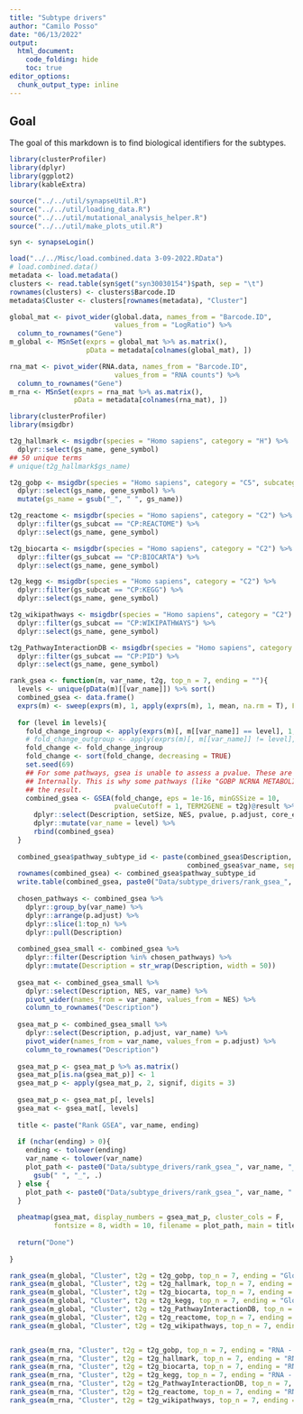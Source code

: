 ```yaml
---
title: "Subtype drivers"
author: "Camilo Posso"
date: "06/13/2022"
output: 
  html_document:
    code_folding: hide
    toc: true
editor_options: 
  chunk_output_type: inline
---
```


## Goal


The goal of this markdown is to find biological identifiers for the subtypes.


```r
library(clusterProfiler)
library(dplyr)
library(ggplot2)
library(kableExtra)

source("../../util/synapseUtil.R")
source("../../util/loading_data.R")
source("../../util/mutational_analysis_helper.R")
source("../../util/make_plots_util.R")

syn <- synapseLogin()

load("../../Misc/load.combined.data 3-09-2022.RData")
# load.combined.data()
metadata <- load.metadata()
clusters <- read.table(syn$get("syn30030154")$path, sep = "\t")
rownames(clusters) <- clusters$Barcode.ID
metadata$Cluster <- clusters[rownames(metadata), "Cluster"]

global_mat <- pivot_wider(global.data, names_from = "Barcode.ID", 
                          values_from = "LogRatio") %>%
  column_to_rownames("Gene")
m_global <- MSnSet(exprs = global_mat %>% as.matrix(), 
                   pData = metadata[colnames(global_mat), ])

rna_mat <- pivot_wider(RNA.data, names_from = "Barcode.ID", 
                          values_from = "RNA counts") %>%
  column_to_rownames("Gene")
m_rna <- MSnSet(exprs = rna_mat %>% as.matrix(), 
                pData = metadata[colnames(rna_mat), ])

```



```r
library(clusterProfiler)
library(msigdbr)

t2g_hallmark <- msigdbr(species = "Homo sapiens", category = "H") %>% 
  dplyr::select(gs_name, gene_symbol)
## 50 unique terms
# unique(t2g_hallmark$gs_name)

t2g_gobp <- msigdbr(species = "Homo sapiens", category = "C5", subcategory = "BP") %>% 
  dplyr::select(gs_name, gene_symbol) %>%
  mutate(gs_name = gsub("_", " ", gs_name))

t2g_reactome <- msigdbr(species = "Homo sapiens", category = "C2") %>% 
  dplyr::filter(gs_subcat == "CP:REACTOME") %>%
  dplyr::select(gs_name, gene_symbol) 

t2g_biocarta <- msigdbr(species = "Homo sapiens", category = "C2") %>% 
  dplyr::filter(gs_subcat == "CP:BIOCARTA") %>%
  dplyr::select(gs_name, gene_symbol) 

t2g_kegg <- msigdbr(species = "Homo sapiens", category = "C2") %>% 
  dplyr::filter(gs_subcat == "CP:KEGG") %>%
  dplyr::select(gs_name, gene_symbol) 

t2g_wikipathways <- msigdbr(species = "Homo sapiens", category = "C2") %>% 
  dplyr::filter(gs_subcat == "CP:WIKIPATHWAYS") %>%
  dplyr::select(gs_name, gene_symbol)

t2g_PathwayInteractionDB <- msigdbr(species = "Homo sapiens", category = "C2") %>% 
  dplyr::filter(gs_subcat == "CP:PID") %>%
  dplyr::select(gs_name, gene_symbol) 


```





```r
rank_gsea <- function(m, var_name, t2g, top_n = 7, ending = ""){
  levels <- unique(pData(m)[[var_name]]) %>% sort()
  combined_gsea <- data.frame()
  exprs(m) <- sweep(exprs(m), 1, apply(exprs(m), 1, mean, na.rm = T), FUN = '-')
    
  for (level in levels){
    fold_change_ingroup <- apply(exprs(m)[, m[[var_name]] == level], 1, mean, na.rm = T)
    # fold_change_outgroup <- apply(exprs(m)[, m[[var_name]] != level], 1, mean, na.rm = T)
    fold_change <- fold_change_ingroup
    fold_change <- sort(fold_change, decreasing = TRUE)
    set.seed(69)
    ## For some pathways, gsea is unable to assess a pvalue. These are removed by the function
    ## Internally. This is why some pathways (like "GOBP NCRNA METABOLISM") are excluded from
    ## the result.
    combined_gsea <- GSEA(fold_change, eps = 1e-16, minGSSize = 10, 
                          pvalueCutoff = 1, TERM2GENE = t2g)@result %>%
      dplyr::select(Description, setSize, NES, pvalue, p.adjust, core_enrichment) %>%
      dplyr::mutate(var_name = level) %>%
      rbind(combined_gsea)
  }
  
  combined_gsea$pathway_subtype_id <- paste(combined_gsea$Description, 
                                            combined_gsea$var_name, sep = " -- ")
  rownames(combined_gsea) <- combined_gsea$pathway_subtype_id
  write.table(combined_gsea, paste0("Data/subtype_drivers/rank_gsea_", var_name, "_", ending, "_results.txt"), sep = "\t")
  
  chosen_pathways <- combined_gsea %>%
    dplyr::group_by(var_name) %>%
    dplyr::arrange(p.adjust) %>%
    dplyr::slice(1:top_n) %>%
    dplyr::pull(Description)
  
  combined_gsea_small <- combined_gsea %>%
    dplyr::filter(Description %in% chosen_pathways) %>%
    dplyr::mutate(Description = str_wrap(Description, width = 50))
  
  gsea_mat <- combined_gsea_small %>%
    dplyr::select(Description, NES, var_name) %>%
    pivot_wider(names_from = var_name, values_from = NES) %>%
    column_to_rownames("Description")
  
  gsea_mat_p <- combined_gsea_small %>%
    dplyr::select(Description, p.adjust, var_name) %>%
    pivot_wider(names_from = var_name, values_from = p.adjust) %>%
    column_to_rownames("Description")
  
  gsea_mat_p <- gsea_mat_p %>% as.matrix()
  gsea_mat_p[is.na(gsea_mat_p)] <- 1
  gsea_mat_p <- apply(gsea_mat_p, 2, signif, digits = 3)
  
  gsea_mat_p <- gsea_mat_p[, levels]
  gsea_mat <- gsea_mat[, levels]
  
  title <- paste("Rank GSEA", var_name, ending)
  
  if (nchar(ending) > 0){
    ending <- tolower(ending)
    var_name <- tolower(var_name)
    plot_path <- paste0("Data/subtype_drivers/rank_gsea_", var_name, "_", ending, ".pdf") %>%
      gsub(" ", "_", .)
  } else {
    plot_path <- paste0("Data/subtype_drivers/rank_gsea_", var_name, ".pdf")
  }
  
  pheatmap(gsea_mat, display_numbers = gsea_mat_p, cluster_cols = F, 
           fontsize = 8, width = 10, filename = plot_path, main = title,)
  
  return("Done")
  
}


```


```r
rank_gsea(m_global, "Cluster", t2g = t2g_gobp, top_n = 7, ending = "Global - GO BP")
rank_gsea(m_global, "Cluster", t2g = t2g_hallmark, top_n = 7, ending = "Global - Hallmarks")
rank_gsea(m_global, "Cluster", t2g = t2g_biocarta, top_n = 7, ending = "Global - Biocarta")
rank_gsea(m_global, "Cluster", t2g = t2g_kegg, top_n = 7, ending = "Global - KEGG")
rank_gsea(m_global, "Cluster", t2g = t2g_PathwayInteractionDB, top_n = 7, ending = "Global - Pathway Interaction DB")
rank_gsea(m_global, "Cluster", t2g = t2g_reactome, top_n = 7, ending = "Global - Reactome")
rank_gsea(m_global, "Cluster", t2g = t2g_wikipathways, top_n = 7, ending = "Global - Wikipathways")



```



```r
rank_gsea(m_rna, "Cluster", t2g = t2g_gobp, top_n = 7, ending = "RNA - GO BP")
rank_gsea(m_rna, "Cluster", t2g = t2g_hallmark, top_n = 7, ending = "RNA - Hallmarks")
rank_gsea(m_rna, "Cluster", t2g = t2g_biocarta, top_n = 7, ending = "RNA - Biocarta")
rank_gsea(m_rna, "Cluster", t2g = t2g_kegg, top_n = 7, ending = "RNA - KEGG")
rank_gsea(m_rna, "Cluster", t2g = t2g_PathwayInteractionDB, top_n = 7, ending = "RNA - Pathway Interaction DB")
rank_gsea(m_rna, "Cluster", t2g = t2g_reactome, top_n = 7, ending = "RNA - Reactome")
rank_gsea(m_rna, "Cluster", t2g = t2g_wikipathways, top_n = 7, ending = "RNA - Wikipathways")


```









